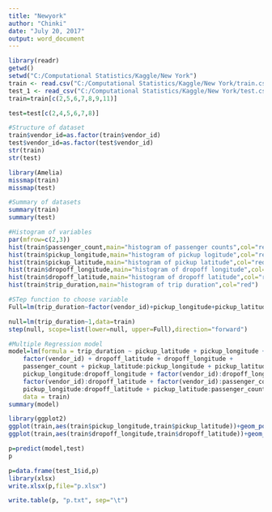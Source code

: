---
title: "Newyork"
author: "Chinki"
date: "July 20, 2017"
output: word_document
---

```{r}
library(readr)
getwd()
setwd("C:/Computational Statistics/Kaggle/New York")
train <- read.csv("C:/Computational Statistics/Kaggle/New York/train.csv")
test_1 <- read_csv("C:/Computational Statistics/Kaggle/New York/test.csv")
train=train[c(2,5,6,7,8,9,11)]

test=test[c(2,4,5,6,7,8)]
```

```{r}
#Structure of dataset
train$vendor_id=as.factor(train$vendor_id)
test$vendor_id=as.factor(test$vendor_id)
str(train)
str(test)
```
```{r}
library(Amelia)
missmap(train)
missmap(test)
```


```{r}
#Summary of datasets
summary(train)
summary(test)
```
```{r}
#Histogram of variables 
par(mfrow=c(2,3))
hist(train$passenger_count,main="histogram of passenger counts",col="red")
hist(train$pickup_longitude,main="histogram of pickup logitude",col="red")
hist(train$pickup_latitude,main="histogram of pickup latitude",col="red")
hist(train$dropoff_longitude,main="histogram of dropoff longitude",col="red")
hist(train$dropoff_latitude,main="histogram of dropoff latitude",col="red")
hist(train$trip_duration,main="histogram of trip duration",col="red")
```

```{r}
#STep function to choose variable
Full=lm(trip_duration~factor(vendor_id)+pickup_longitude+pickup_latitude+dropoff_longitude+dropoff_latitude+passenger_count+factor(vendor_id)*pickup_longitude+factor(vendor_id)*pickup_latitude+factor(vendor_id)*dropoff_longitude+factor(vendor_id)*dropoff_latitude+factor(vendor_id)*passenger_count+pickup_longitude*pickup_latitude+pickup_longitude*dropoff_longitude+pickup_longitude*dropoff_latitude+pickup_longitude*passenger_count+pickup_latitude*dropoff_longitude+pickup_latitude*dropoff_latitude+pickup_longitude*passenger_count+pickup_latitude*dropoff_longitude+pickup_latitude*passenger_count+dropoff_latitude*passenger_count,data=train)

null=lm(trip_duration~1,data=train)
step(null, scope=list(lower=null, upper=Full),direction="forward")

```

```{r}
#Multiple Regression model
model=lm(formula = trip_duration ~ pickup_latitude + pickup_longitude + 
    factor(vendor_id) + dropoff_latitude + dropoff_longitude + 
    passenger_count + pickup_latitude:pickup_longitude + pickup_latitude:dropoff_latitude + 
    pickup_longitude:dropoff_longitude + factor(vendor_id):dropoff_longitude + 
    factor(vendor_id):dropoff_latitude + factor(vendor_id):passenger_count + 
    pickup_longitude:dropoff_latitude + pickup_latitude:passenger_count, 
    data = train)
summary(model)
```

```{r}
library(ggplot2)
ggplot(train,aes(train$pickup_longitude,train$pickup_latitude))+geom_point(aes(colour=train$vendor_id),size=3,alpha=0.8)+geom_smooth(method="lm",se=FALSE,aes(group=train$vendor_id))
ggplot(train,aes(train$dropoff_longitude,train$dropoff_latitude))+geom_point(aes(colour=train$vendor_id),size=3,alpha=0.8)+geom_smooth(method="lm",se=FALSE,aes(group=train$vendor_id))
```


```{r}
p=predict(model,test)
p

p=data.frame(test_1$id,p)
library(xlsx)
write.xlsx(p,file="p.xlsx")
```
```{r}
write.table(p, "p.txt", sep="\t")

```

